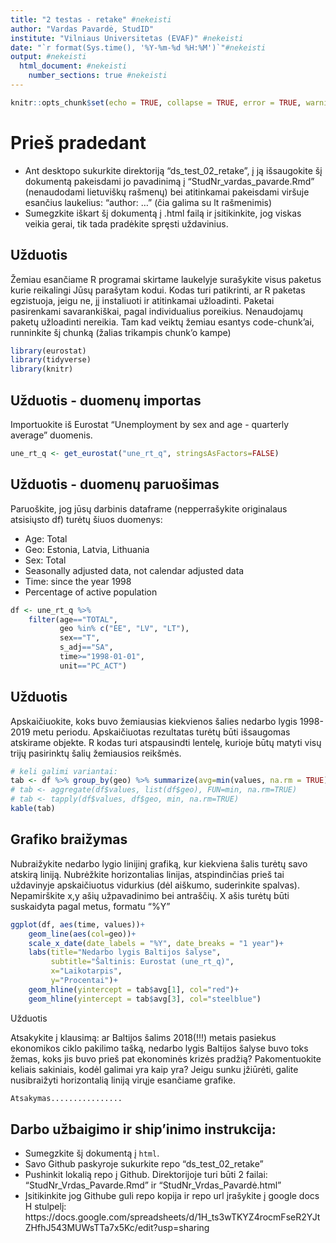 ```yaml
---
title: "2 testas - retake" #nekeisti
author: "Vardas Pavardė, StudID" 
institute: "Vilniaus Universitetas (EVAF)" #nekeisti 
date: "`r format(Sys.time(), '%Y-%m-%d %H:%M')`"#nekeisti
output: #nekeisti
  html_document: #nekeisti
    number_sections: true #nekeisti
---
```


```r
knitr::opts_chunk$set(echo = TRUE, collapse = TRUE, error = TRUE, warning = FALSE, message = FALSE)
```


# Prieš pradedant

* Ant desktopo sukurkite direktoriją "ds_test_02_retake", į ją išsaugokite šį dokumentą pakeisdami jo pavadinimą į "StudNr_vardas_pavarde.Rmd" (nenaudodami lietuviškų rašmenų) bei atitinkamai pakeisdami viršuje esančius laukelius: "author: ..." (čia galima su lt rašmenimis)
* Sumegzkite iškart šį dokumentą į .html failą ir įsitikinkite, jog viskas veikia gerai, tik tada pradėkite spręsti uždavinius.

## Užduotis
Žemiau esančiame R programai skirtame laukelyje surašykite visus paketus kurie reikalingi Jūsų parašytam kodui. Kodas turi patikrinti, ar R paketas egzistuoja, jeigu ne, jį instaliuoti ir atitinkamai užloadinti. Paketai pasirenkami savarankiškai, pagal individualius poreikius. Nenaudojamų paketų užloadinti nereikia. Tam kad veiktų žemiau esantys code-chunk'ai, runninkite šį chunką (žalias trikampis chunk'o kampe)

```r
library(eurostat)
library(tidyverse)
library(knitr)
```


## Užduotis - duomenų importas

Importuokite iš Eurostat "Unemployment by sex and age - quarterly average" duomenis.
```r
une_rt_q <- get_eurostat("une_rt_q", stringsAsFactors=FALSE)
```

## Užduotis - duomenų paruošimas

Paruoškite, jog jūsų darbinis dataframe (nepperrašykite originalaus atsisiųsto df) turėtų šiuos duomenys:

* Age: Total
* Geo: Estonia, Latvia, Lithuania
* Sex: Total
* Seasonally adjusted data, not calendar adjusted data 
* Time: since the year 1998
* Percentage of active population 


```r
df <- une_rt_q %>% 
    filter(age=="TOTAL",
           geo %in% c("EE", "LV", "LT"),
           sex=="T",
           s_adj=="SA",
           time>="1998-01-01",
           unit=="PC_ACT")
```


## Užduotis
Apskaičiuokite, koks buvo žemiausias kiekvienos šalies nedarbo lygis 1998-2019 metu periodu. Apskaičiuotas rezultatas turėtų būti išsaugomas atskirame objekte. R kodas turi atspausindti lentelę, kurioje būtų matyti visų trijų pasirinktų šalių žemiausios reikšmės.

```r
# keli galimi variantai:
tab <- df %>% group_by(geo) %>% summarize(avg=min(values, na.rm = TRUE))
# tab <- aggregate(df$values, list(df$geo), FUN=min, na.rm=TRUE)
# tab <- tapply(df$values, df$geo, min, na.rm=TRUE)
kable(tab)
```

## Grafiko braižymas

Nubraižykite nedarbo lygio linijinį grafiką, kur kiekviena šalis turėtų savo atskirą liniją.
Nubrėžkite horizontalias linijas, atspindinčias prieš tai uždavinyje apskaičiuotus vidurkius (dėl aiškumo, suderinkite spalvas).
Nepamirškite x,y ašių užpavadinimo bei antraščių. X ašis turėtų būti suskaidyta pagal metus, formatu "%Y"
```r
ggplot(df, aes(time, values))+
    geom_line(aes(col=geo))+
    scale_x_date(date_labels = "%Y", date_breaks = "1 year")+
    labs(title="Nedarbo lygis Baltijos šalyse",
         subtitle="Šaltinis: Eurostat (une_rt_q)",
         x="Laikotarpis",
         y="Procentai")+
    geom_hline(yintercept = tab$avg[1], col="red")+
    geom_hline(yintercept = tab$avg[3], col="steelblue")

```

Užduotis

Atsakykite į klausimą: ar Baltijos šalims 2018(!!!) metais pasiekus ekonomikos ciklo pakilimo tašką, nedarbo lygis Baltijos šalyse buvo toks žemas, koks jis buvo prieš pat ekonominės krizės pradžią? Pakomentuokite keliais sakiniais, kodėl galimai yra kaip yra? Jeigu sunku įžiūrėti, galite nusibraižyti horizontalią liniją virųje esančiame grafike.

```r
Atsakymas................

```


## Darbo užbaigimo ir ship'inimo instrukcija:
* Sumegzkite šį dokumentą į `html`. 
* Savo Github paskyroje sukurkite repo "ds_test_02_retake"
* Pushinkit lokalią repo į Github. Direktorijoje turi būti 2 failai: "StudNr_Vrdas_Pavarde.Rmd" ir "StudNr_Vrdas_Pavardė.html"
* Įsitikinkite jog Githube guli repo kopija ir repo url įrašykite į google docs H stulpelį: https://docs.google.com/spreadsheets/d/1H_ts3wTKYZ4rocmFseR2YJtZHfhJ543MUWsTTa7x5Kc/edit?usp=sharing